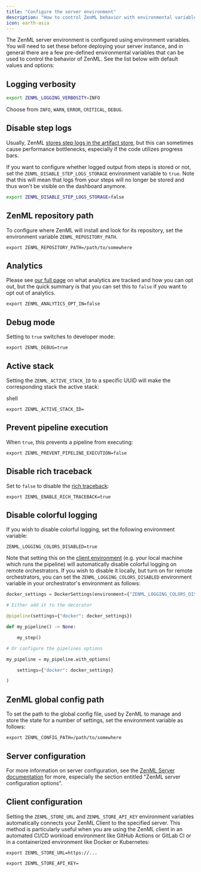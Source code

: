 ```yaml
---
title: "Configure the server environment"
description: "How to control ZenML behavior with environmental variables."
icon: earth-asia
---
```


The ZenML server environment is configured using environment variables. You will
need to set these before deploying your server instance, and in general there are a few pre-defined environmental variables that can be used to control the behavior of ZenML. See the list below with default values and options:

## Logging verbosity

```Bash
export ZENML_LOGGING_VERBOSITY=INFO
```

Choose from `INFO`, `WARN`, `ERROR`, `CRITICAL`, `DEBUG`.

## Disable step logs

Usually, ZenML [stores step logs in the artifact store](/usage/development-monitoring/control-logging/enable-or-disable-logs-storing), but this can sometimes cause performance bottlenecks, especially if the code utilizes progress bars.

If you want to configure whether logged output from steps is stored or not, set the `ZENML_DISABLE_STEP_LOGS_STORAGE` environment variable to `true`. Note that this will mean that logs from your steps will no longer be stored and thus won't be visible on the dashboard anymore.


```Bash
export ZENML_DISABLE_STEP_LOGS_STORAGE=false
```

## ZenML repository path

To configure where ZenML will install and look for its repository, set the environment variable `ZENML_REPOSITORY_PATH`.


```shell
export ZENML_REPOSITORY_PATH=/path/to/somewhere
```

## Analytics

Please see [our full page](versions/0.66.0/reference/global-settings#usage-analytics) on what analytics are tracked and how you can opt out, but the quick summary is that you can set this to `false` if you want to opt out of analytics.


```shell
export ZENML_ANALYTICS_OPT_IN=false
```

## Debug mode

Setting to `true` switches to developer mode:


```shell
export ZENML_DEBUG=true
```

## Active stack

Setting the `ZENML_ACTIVE_STACK_ID` to a specific UUID will make the corresponding stack the active stack:

shell
```
export ZENML_ACTIVE_STACK_ID=
```

## Prevent pipeline execution

When `true`, this prevents a pipeline from executing:


```shell
export ZENML_PREVENT_PIPELINE_EXECUTION=false
```

## Disable rich traceback

Set to `false` to disable the [rich traceback](https://rich.readthedocs.io/en/stable/traceback.html):

```shell
export ZENML_ENABLE_RICH_TRACEBACK=true
```

## Disable colorful logging

If you wish to disable colorful logging, set the following environment variable:


```shell
ZENML_LOGGING_COLORS_DISABLED=true
```

Note that setting this on the [client environment](/versions/0.66.0/how-to/configure-python-environments#client-environment-or-the-runner-environment) (e.g. your local machine which runs the pipeline) will automatically disable colorful logging on remote orchestrators. If you wish to disable it locally, but turn on for remote orchestrators, you can set the `ZENML_LOGGING_COLORS_DISABLED` environment variable in your orchestrator's environment as follows:

```py
docker_settings = DockerSettings(environment={"ZENML_LOGGING_COLORS_DISABLED": "false"})

# Either add it to the decorator

@pipeline(settings={"docker": docker_settings})

def my_pipeline() -> None:

    my_step()

# Or configure the pipelines options

my_pipeline = my_pipeline.with_options(

    settings={"docker": docker_settings}

)
```

## ZenML global config path

To set the path to the global config file, used by ZenML to manage and store the state for a number of settings, set the environment variable as follows:


```shell
export ZENML_CONFIG_PATH=/path/to/somewhere
```

## Server configuration

For more information on server configuration, see the [ZenML Server documentation](/versions/0.66.0/getting-started/deploying-zenml/deploy-with-docker#zenml-server-configuration-options) for more, especially the section entitled "ZenML server configuration options".

## Client configuration

Setting the `ZENML_STORE_URL` and `ZENML_STORE_API_KEY` environment variables automatically connects your ZenML Client to the specified server. This method is particularly useful when you are using the ZenML client in an automated CI/CD workload environment like GitHub Actions or GitLab CI or in a containerized environment like Docker or Kubernetes:

```shell
export ZENML_STORE_URL=https://...

export ZENML_STORE_API_KEY=
```
